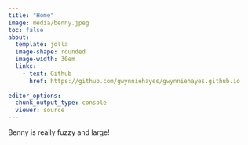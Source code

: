 ```yaml
---
title: "Home"
image: media/benny.jpeg
toc: false
about: 
  template: jolla
  image-shape: rounded
  image-width: 30em
  links:
    - text: Github
      href: https://github.com/gwynniehayes/gwynniehayes.github.io
  
editor_options: 
  chunk_output_type: console
  viewer: source
---
```


Benny is really fuzzy and large!
